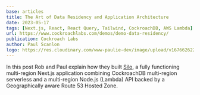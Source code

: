 ```yaml
---
base: articles
title: The Art of Data Residency and Application Architecture
date: 2023-05-17
tags: [Next.js, React, React Query, Tailwind, CockroachDB, AWS Lambda]
url: https://www.cockroachlabs.com/demos/demo-data-residency/
publication: Cockroach Labs
author: Paul Scanlon
logo: https://res.cloudinary.com/www-paulie-dev/image/upload/v1676626221/paulie.dev/Logos/cockroach-logo_g89u6r.png
---
```


In this post Rob and Paul explain how they built [Silo](https://www.cockroachlabs.com/demos/demo-data-residency/), a
fully functioning multi-region Next.js application combining CockroachDB multi-region serverless and a multi-region
Node.js (Lambda) API backed by a Geographically aware Route 53 Hosted Zone.
